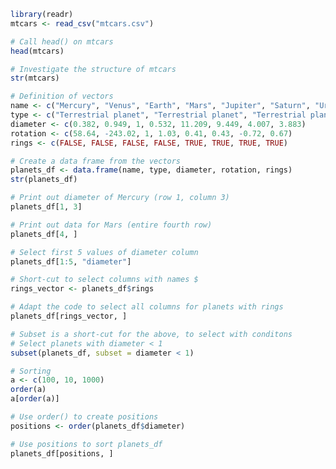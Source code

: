 ```r
library(readr)
mtcars <- read_csv("mtcars.csv")

# Call head() on mtcars
head(mtcars)

# Investigate the structure of mtcars
str(mtcars)
```

```r
# Definition of vectors
name <- c("Mercury", "Venus", "Earth", "Mars", "Jupiter", "Saturn", "Uranus", "Neptune")
type <- c("Terrestrial planet", "Terrestrial planet", "Terrestrial planet", "Terrestrial planet", "Gas giant", "Gas giant", "Gas giant", "Gas giant")
diameter <- c(0.382, 0.949, 1, 0.532, 11.209, 9.449, 4.007, 3.883)
rotation <- c(58.64, -243.02, 1, 1.03, 0.41, 0.43, -0.72, 0.67)
rings <- c(FALSE, FALSE, FALSE, FALSE, TRUE, TRUE, TRUE, TRUE)

# Create a data frame from the vectors
planets_df <- data.frame(name, type, diameter, rotation, rings)
str(planets_df)

# Print out diameter of Mercury (row 1, column 3)
planets_df[1, 3]

# Print out data for Mars (entire fourth row)
planets_df[4, ]

# Select first 5 values of diameter column
planets_df[1:5, "diameter"]

# Short-cut to select columns with names $
rings_vector <- planets_df$rings

# Adapt the code to select all columns for planets with rings
planets_df[rings_vector, ]

# Subset is a short-cut for the above, to select with conditons
# Select planets with diameter < 1
subset(planets_df, subset = diameter < 1)
```

```r
# Sorting
a <- c(100, 10, 1000)
order(a)
a[order(a)]

# Use order() to create positions
positions <- order(planets_df$diameter)

# Use positions to sort planets_df
planets_df[positions, ]
```